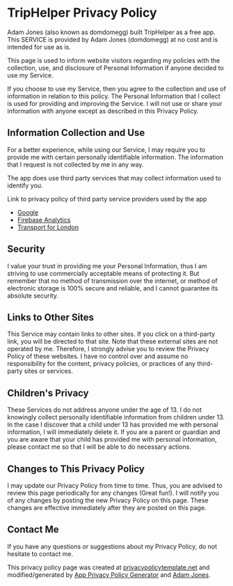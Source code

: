 # TripHelper Privacy Policy

Adam Jones (also known as domdomegg) built TripHelper as a free app. This SERVICE is provided by Adam Jones (domdomegg) at no cost and is intended for use as is.

This page is used to inform website visitors regarding my policies with the collection, use, and disclosure of Personal Information if anyone decided to use my Service.

If you choose to use my Service, then you agree to the collection and use of information in relation to this policy. The Personal Information that I collect is used for providing and improving the Service. I will not use or share your information with anyone except as described in this Privacy Policy.

## Information Collection and Use

For a better experience, while using our Service, I may require you to provide me with certain personally identifiable information. The information that I request is not collected by me in any way.

The app does use third party services that may collect information used to identify you.

Link to privacy policy of third party service providers used by the app

* [Google](https://policies.google.com/privacy)
* [Firebase Analytics](https://firebase.google.com/policies/analytics/)
* [Transport for London](https://tfl.gov.uk/corporate/privacy-and-cookies/privacy-and-data-protection-policy)

## Security

I value your trust in providing me your Personal Information, thus I am striving to use commercially acceptable means of protecting it. But remember that no method of transmission over the internet, or method of electronic storage is 100% secure and reliable, and I cannot guarantee its absolute security.

## Links to Other Sites

This Service may contain links to other sites. If you click on a third-party link, you will be directed to that site. Note that these external sites are not operated by me. Therefore, I strongly advise you to review the Privacy Policy of these websites. I have no control over and assume no responsibility for the content, privacy policies, or practices of any third-party sites or services.

## Children's Privacy

These Services do not address anyone under the age of 13. I do not knowingly collect personally identifiable information from children under 13. In the case I discover that a child under 13 has provided me with personal information, I will immediately delete it. If you are a parent or guardian and you are aware that your child has provided me with personal information, please contact me so that I will be able to do necessary actions.

## Changes to This Privacy Policy

I may update our Privacy Policy from time to time. Thus, you are advised to review this page periodically for any changes (Great fun!). I will notify you of any changes by posting the new Privacy Policy on this page. These changes are effective immediately after they are posted on this page.

## Contact Me

If you have any questions or suggestions about my Privacy Policy, do not hesitate to contact me.

This privacy policy page was created at [privacypolicytemplate.net](https://privacypolicytemplate.net) and modified/generated by [App Privacy Policy Generator](https://app-privacy-policy-generator.firebaseapp.com/) and [Adam Jones](https://github.com/domdomegg).
